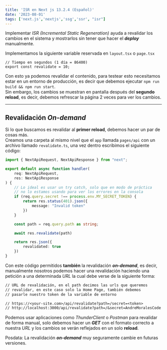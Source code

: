```yaml
---
title: 'ISR en Next js 13.2.4 (Español)'
date: '2023-08-01'
tags: ['next.js','nextjs','ssg','ssr', "isr"]
---
```


Implementar *ISR (Incremental Static Regeneration)*  ayuda a revalidar los cambios en el sistema y mostrarlos sin tener que hacer el **_deploy_** manualmente. 

Implementamos la siguiente variable reservada en `layout.tsx` o `page.tsx`

```tsx
// Tiempo en segundos (1 día = 86400)
export const revalidate = 10;
```

Con esto ya podemos revalidar el contenido, para testear esto necesitamos estar en un entorno de producción, es decir que debemos ejecutar `npm run build && npm run start`.  
Sin embargo, los cambios se muestran en pantalla después del **segundo reload**, es decir, debemos refrescar la página 2 veces para ver los cambios.

---
## Revalidación **_On-demand_**

Si lo que buscamos es revalidar al **primer reload**, debemos hacer un par de cosas más.  
Creamos una carpeta al mismo nivel que el `app` llamada `pages/api` con un archivo llamado `revalidate.ts`, una vez dentro escribimos el siguiente código:

```ts
import { NextApiRequest, NextApiResponse } from "next";

export default async function handler(
    req: NextApiRequest,
    res: NextApiResponse
) {
    // Lo ideal es usar un try catch, solo que en modo de práctica 
    // no lo estamos usando para ver los errores en la consola
    if (req.query.secret !== process.env.MY_SECRET_TOKEN) {
        return res.status(401).json({
            message: "Invalid token"
        })
    }

    const path = req.query.path as string;

    await res.revalidate(path)

    return res.json({
        revalidated: true
    })
}
```

Con este código permitidos **también** la revalidación **_on-demand_**, es decir, manualmente nosotros podemos hacer una revalidación haciendo una petición a una determinada _URL_ la cual debe verse de la siguiente forma:

```txt
// URL de revalidación, en el path decimos las urls que queremos
// revalidar, en este caso solo la Home Page, también debemos 
// pasarle nuestro token de la variable de entorno

// https://<your-site.com>/api/revalidate?path=/secret=<token>
// http://localhost:3000/api/revalidate?path=/&secret=AndreMoralesCode
```

Podemos usar aplicaciones como _ThunderClient_ o _Postman_ para revalidar de forma manual, solo debemos hacer un **_GET_** con el formato correcto a nuestra _URL_ y los cambios se verán reflejados en un solo **reload**.

Posdata: La revalidación **_on-demand_** muy seguramente cambie en futuras versiones.